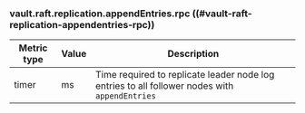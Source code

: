 ### vault.raft.replication.appendEntries.rpc ((#vault-raft-replication-appendentries-rpc))

Metric type | Value | Description
----------- | ----- | -----------
timer       | ms    | Time required to replicate leader node log entries to all follower nodes with `appendEntries`